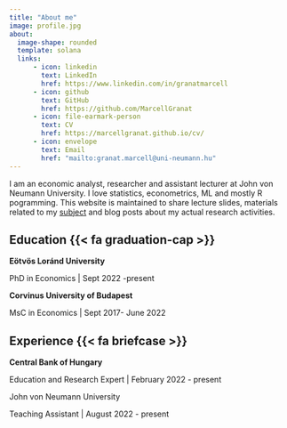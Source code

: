 ```yaml
---
title: "About me"
image: profile.jpg
about:
  image-shape: rounded
  template: solana
  links:
      - icon: linkedin
        text: LinkedIn
        href: https://www.linkedin.com/in/granatmarcell
      - icon: github
        text: GitHub
        href: https://github.com/MarcellGranat
      - icon: file-earmark-person
        text: CV
        href: https://marcellgranat.github.io/cv/
      - icon: envelope
        text: Email
        href: "mailto:granat.marcell@uni-neumann.hu"
---
```


I am an economic analyst, researcher and assistant lecturer at John von Neumann University. I love statistics, econometrics, ML and mostly R pogramming. This website is maintained to share lecture slides, materials related to my [subject](https://www.marcellgranat.com/big_data/) and blog posts about my actual research activities.

## Education {{< fa graduation-cap >}}

**Eötvös Loránd University**

PhD in Economics \| Sept 2022 -present

**Corvinus University of Budapest**

MsC in Economics \| Sept 2017- June 2022

## Experience {{< fa briefcase >}}

**Central Bank of Hungary**

Education and Research Expert \| February 2022 - present

John von Neumann University

Teaching Assistant \| August 2022 - present
